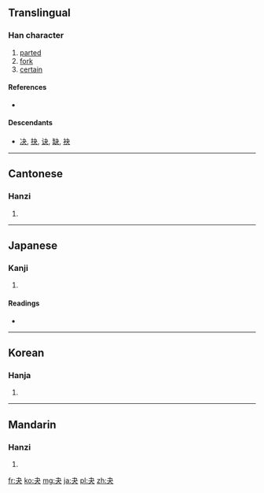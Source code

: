 ==Translingual==

===Han character===
{{Han char|rn=37|rad=大|as=01|sn=4|four=5003<sub>7</sub>|canj=木大 (DK)}}

# [[parted]]
# [[fork]]
# [[certain]]

====References====
* {{Han ref|kx=0249.010|dkj=05836|dj=0507.020|hdz=10051.110|uh=592C|ud=22828|bh=C95B|bd=51547}}

====Descendants====
* [[决]], [[抉]], [[诀]], [[缺]], [[袂]]

----

==Cantonese==

===Hanzi===
{{yue-hanzi|jyut=|y=gwaai2}}

# {{defn|lang=yue|sort=大01}}

----

==Japanese==

===Kanji===
{{ja-kanji|grade=|rs=大01}}

# {{defn|lang=ja|sort=大01}}

====Readings====
* {{ja-readings|on=[[けつ]] (ketsu), [[けち]] (kechi), [[かい]] (kai)|kun=[[わける]] (wakeru), [[きめる]] (kimeru), [[ゆがけ]] (yugake)}}

----

==Korean==

===Hanja===
{{ko-hanja|hangeul=쾌|rv=kwae|mr=k'wae}}

# {{defn|lang=ko|sort=大01}}

----

==Mandarin==

===Hanzi===
{{cmn-hanzi|pin=[[guài]] ([[guai4]]), [[yāo]] ([[yao1]])|wg=kuai<sup>4</sup>, yao<sup>1</sup>}}

# {{defn|lang=cmn|sort=大01}}

[[fr:夬]]
[[ko:夬]]
[[mg:夬]]
[[ja:夬]]
[[pl:夬]]
[[zh:夬]]